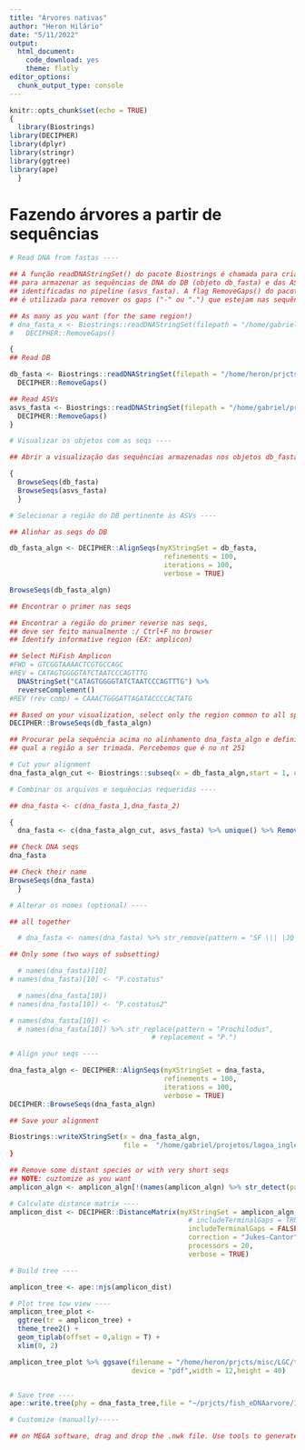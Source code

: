 ```yaml
---
title: "Árvores nativas"
author: "Heron Hilário"
date: "5/11/2022"
output: 
  html_document:
    code_download: yes
    theme: flatly
editor_options: 
  chunk_output_type: console
---
```


```r
knitr::opts_chunk$set(echo = TRUE)
{
  library(Biostrings)
library(DECIPHER)
library(dplyr)
library(stringr)
library(ggtree)
library(ape)
  }
```

# Fazendo árvores a partir de sequências

```r

# Read DNA from fastas ----

## A função readDNAStringSet() do pacote Biostrings é chamada para criar um objeto 
## para armazenar as sequências de DNA do DB (objeto db_fasta) e das ASVs 
## identificadas no pipeline (asvs_fasta). A flag RemoveGaps() do pacote DECIPHER
## é utilizada para remover os gaps ("-" ou ".") que estejam nas sequências.

## As many as you want (for the same region!)
# dna_fasta_x <- Biostrings::readDNAStringSet(filepath = "/home/gabriel/projetos/db-LGC/data/mai22/LGC12Sdb_252seqs-mai22-order_clust.fasta") %>%
#   DECIPHER::RemoveGaps()

{
## Read DB

db_fasta <- Biostrings::readDNAStringSet(filepath = "/home/heron/prjcts/fish_eDNA/DB/mai22/DB/LGC12Sdb_251seqs-mai22-pretty_names_noGaps.fasta") %>%
  DECIPHER::RemoveGaps()

## Read ASVs 
asvs_fasta <- Biostrings::readDNAStringSet(filepath = "/home/gabriel/projetos/peixes-eDNA/analises/pipeline-modelo/results/pipeline-modelo-all_ASVs_all_primers.fasta") %>%
  DECIPHER::RemoveGaps()
}

# Visualizar os objetos com as seqs ----

## Abrir a visualização das sequências armazenadas nos objetos db_fasta e asvs_fasta

{
  BrowseSeqs(db_fasta)
  BrowseSeqs(asvs_fasta)
  }

# Selecionar a região do DB pertinente às ASVs ----

## Alinhar as seqs do DB

db_fasta_algn <- DECIPHER::AlignSeqs(myXStringSet = db_fasta, 
                                      refinements = 100,
                                      iterations = 100,
                                      verbose = TRUE)

BrowseSeqs(db_fasta_algn)

## Encontrar o primer nas seqs

## Encontrar a região do primer reverse nas seqs,
## deve ser feito manualmente :/ Ctrl+F no browser
## Identify informative region (EX: amplicon)

## Select MiFish Amplicon
#FWD = GTCGGTAAAACTCGTGCCAGC 
#REV = CATAGTGGGGTATCTAATCCCAGTTTG  
  DNAStringSet("CATAGTGGGGTATCTAATCCCAGTTTG") %>% 
  reverseComplement()
#REV (rev comp) = CAAACTGGGATTAGATACCCCACTATG

## Based on your visualization, select only the region common to all species
DECIPHER::BrowseSeqs(db_fasta_algn)

## Procurar pela sequência acima no alinhamento dna_fasta_algn e definir
## qual a região a ser trimada. Percebemos que é no nt 251

# Cut your alignment 
dna_fasta_algn_cut <- Biostrings::subseq(x = db_fasta_algn,start = 1, end = 251) 

# Combinar os arquivos e sequências requeridas ----

## dna_fasta <- c(dna_fasta_1,dna_fasta_2)

{
  dna_fasta <- c(dna_fasta_algn_cut, asvs_fasta) %>% unique() %>% RemoveGaps()

## Check DNA seqs 
dna_fasta

## Check their name 
BrowseSeqs(dna_fasta)
  }

# Alterar os nomes (optional) ----

## all together

  # dna_fasta <- names(dna_fasta) %>% str_remove(pattern = "SF \\| |JQ \\| ")

## Only some (two ways of subsetting)

  # names(dna_fasta)[10]
# names(dna_fasta)[10] <- "P.costatus"

  # names(dna_fasta[10])
# names(dna_fasta[10]) <- "P.costatus2"

# names(dna_fasta[10]) <- 
  # names(dna_fasta[10]) %>% str_replace(pattern = "Prochilodus",
                                   # replacement = "P.")

# Align your seqs ----

dna_fasta_algn <- DECIPHER::AlignSeqs(myXStringSet = dna_fasta, 
                                      refinements = 100,
                                      iterations = 100,
                                      verbose = TRUE)
DECIPHER::BrowseSeqs(dna_fasta_algn)

## Save your alignment

Biostrings::writeXStringSet(x = dna_fasta_algn,
                            file =  "/home/gabriel/projetos/lagoa_ingleses/tree/asvs-LI_db.fasta")
}

## Remove some distant species or with very short seqs
## NOTE: cuztomize as you want
amplicon_algn <- amplicon_algn[!(names(amplicon_algn) %>% str_detect(pattern = "Out"))]

# Calculate distance matrix ----
amplicon_dist <- DECIPHER::DistanceMatrix(myXStringSet = amplicon_algn,
                                            # includeTerminalGaps = TRUE,
                                            includeTerminalGaps = FALSE,      #test both versions on the final output
                                            correction = "Jukes-Cantor",
                                            processors = 20,
                                            verbose = TRUE)

# Build tree ----

amplicon_tree <- ape::njs(amplicon_dist)

# Plot tree tow view ----
amplicon_tree_plot <-
  ggtree(tr = amplicon_tree) + 
  theme_tree2() +
  geom_tiplab(offset = 0,align = T) + 
  xlim(0, 2)

amplicon_tree_plot %>% ggsave(filename = "/home/heron/prjcts/misc/LGC/tree_12Sdb_test.pdf",
                              device = "pdf",width = 12,height = 40)


# Save tree ----
ape::write.tree(phy = dna_fasta_tree,file = "~/prjcts/fish_eDNAarvore/12SDB_MiFish_tree.nwk")

# Customize (manually)-----

## on MEGA software, drag and drop the .nwk file. Use tools to generate a pretty visualization
```
